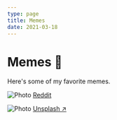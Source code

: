 ```yaml
---
type: page
title: Memes
date: 2021-03-18
---
```


# Memes 🥵

Here's some of my favorite memes.


<Image
  src="/images/meme1.png"
  alt="Photo"
  width={640}
  height={784}
  priority
  className="next-image"
/>
[Reddit](https://www.reddit.com/r/programmingmemes/comments/166akfd/noo_i_gotta_save_the_work/)

<Image
  src="/images/photo.jpg"
  alt="Photo"
  width={1125}
  height={750}
  priority
  className="next-image"
/>
[Unsplash ↗ ](https://unsplash.com/photos/ndN00KmbJ1c)
